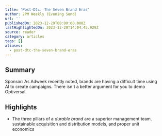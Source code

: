 ```yaml
---
title: 'Post-Dtc: The Seven Brand Eras'
author: 2PM Weekly (Evening Send)
url: ''
publishedOn: 2023-12-20T00:00:00.000Z
lastHighlightedOn: 2023-12-20T14:04:45.929Z
source: reader
category: articles
tags: []
aliases:
  - post-dtc-the-seven-brand-eras
---
```

## Summary

Sponsor: As Adweek recently noted, brands are having a difficult time using AI to create campaigns. There isn't a better argument for you to demo Optiversal.

## Highlights
- The three pillars of a *durable brand* are a superior management team, sustainable acquisition and distribution models, and proper unit economics
